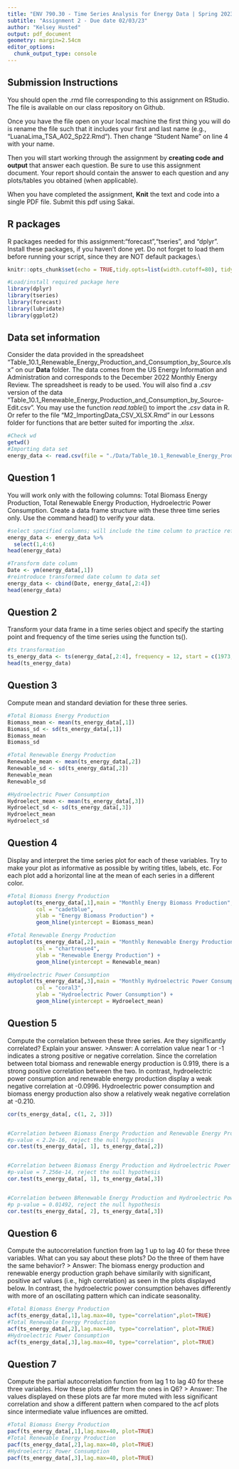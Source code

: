 ```yaml
---
title: "ENV 790.30 - Time Series Analysis for Energy Data | Spring 2023"
subtitle: "Assignment 2 - Due date 02/03/23"
author: "Kelsey Husted"
output: pdf_document
geometry: margin=2.54cm
editor_options: 
  chunk_output_type: console
---
```


## Submission Instructions

You should open the .rmd file corresponding to this assignment on RStudio. The file is available on our class repository on Github.   

Once you have the file open on your local machine the first thing you will do is rename the file such that it includes your first and last name (e.g., "LuanaLima_TSA_A02_Sp22.Rmd"). Then change "Student Name" on line 4 with your name. 

Then you will start working through the assignment by  **creating code and output** that answer each question. Be sure to use this assignment document. Your report should contain the answer to each question and any plots/tables you obtained (when applicable).

When you have completed the assignment, **Knit** the text and code into a single PDF file. Submit this pdf using Sakai. 

## R packages

R packages needed for this assignment:"forecast","tseries", and "dplyr". Install these packages, if you haven't done yet. Do not forget to load them before running your script, since they are NOT default packages.\\

```r
knitr::opts_chunk$set(echo = TRUE,tidy.opts=list(width.cutoff=80), tidy=FALSE) 
```

```r
#Load/install required package here
library(dplyr)
library(tseries)
library(forecast)
library(lubridate)
library(ggplot2)
```


## Data set information  

Consider the data provided in the spreadsheet "Table_10.1_Renewable_Energy_Production_and_Consumption_by_Source.xlsx" on our **Data** folder. The data comes from the US Energy Information and Administration and corresponds to the December 2022 Monthly Energy Review. The spreadsheet is ready to be used. You will also find a $.csv$ version of the data "Table_10.1_Renewable_Energy_Production_and_Consumption_by_Source-Edit.csv". You may use the function $read.table()$ to import the $.csv$ data in R. Or refer to the file "M2_ImportingData_CSV_XLSX.Rmd" in our Lessons folder for functions that are better suited for importing the $.xlsx$.

```r
#Check wd
getwd()
#Importing data set
energy_data <- read.csv(file = "./Data/Table_10.1_Renewable_Energy_Production_and_Consumption_by_Source-Edit.csv", header = TRUE, dec = ".")
```


## Question 1
You will work only with the following columns: Total Biomass Energy Production, Total Renewable Energy Production, Hydroelectric Power Consumption. Create a data frame structure with these three time series only. Use the command head() to verify your data.

```r
#select specified columns; will include the time column to practice reformatting date
energy_data <- energy_data %>%
  select(1,4:6)
head(energy_data)

#Transform date column
Date <- ym(energy_data[,1])
#reintroduce transformed date column to data set
energy_data <- cbind(Date, energy_data[,2:4])
head(energy_data)

```


## Question 2
Transform your data frame in a time series object and specify the starting point and frequency of the time series using the function ts().

```r
#ts transformation
ts_energy_data <- ts(energy_data[,2:4], frequency = 12, start = c(1973,1)) 
head(ts_energy_data)
```

## Question 3
Compute mean and standard deviation for these three series.

```r
#Total Biomass Energy Production
Biomass_mean <- mean(ts_energy_data[,1])
Biomass_sd <- sd(ts_energy_data[,1])
Biomass_mean
Biomass_sd

#Total Renewable Energy Production
Renewable_mean <- mean(ts_energy_data[,2])
Renewable_sd <- sd(ts_energy_data[,2])
Renewable_mean
Renewable_sd

#Hydroelectric Power Consumption
Hydroelect_mean <- mean(ts_energy_data[,3])
Hydroelect_sd <- sd(ts_energy_data[,3])
Hydroelect_mean
Hydroelect_sd
```


## Question 4
Display and interpret the time series plot for each of these variables. Try to make your plot as informative as possible by writing titles, labels, etc. For each plot add a horizontal line at the mean of each series in a different color.

```r
#Total Biomass Energy Production
autoplot(ts_energy_data[,1],main = "Monthly Energy Biomass Production", 
         col = "cadetblue",
         ylab = "Energy Biomass Production") +
         geom_hline(yintercept = Biomass_mean)
```

```r
#Total Renewable Energy Production
autoplot(ts_energy_data[,2],main = "Monthly Renewable Energy Production", 
         col = "chartreuse4",
         ylab = "Renewable Energy Production") +
         geom_hline(yintercept = Renewable_mean)
```

```r
#Hydroelectric Power Consumption
autoplot(ts_energy_data[,3],main = "Monthly Hydroelectric Power Consumption", 
         col = "coral3",
         ylab = "Hydroelectric Power Consumption") +
         geom_hline(yintercept = Hydroelect_mean)
```

## Question 5
Compute the correlation between these three series. Are they significantly correlated? Explain your answer.
 >Answer: A correlation value near 1 or -1 indicates a strong positive or negative correlation. Since the correlation between total biomass and renewable energy production is 0.919, there is a strong positive correlation between the two. In contrast, hydroelectric power consumption and renewable energy production display a weak negative correlation at -0.0996. Hydroelectric power consumption and biomass energy production also show a relatively weak negative correlation at -0.210.
 
```r
cor(ts_energy_data[, c(1, 2, 3)])


#Correlation between Biomass Energy Production and Renewable Energy Production
#p-value < 2.2e-16, reject the null hypothesis
cor.test(ts_energy_data[, 1], ts_energy_data[,2])


#Correlation between Biomass Energy Production and Hydroelectric Power Consumption
#p-value = 7.256e-14, reject the null hypothesis
cor.test(ts_energy_data[, 1], ts_energy_data[,3])


#Correlation between BRenewable Energy Production and Hydroelectric Power Consumption
#p p-value = 0.01492, reject the null hypothesis
cor.test(ts_energy_data[, 2], ts_energy_data[,3])

```


## Question 6
Compute the autocorrelation function from lag 1 up to lag 40 for these three variables. What can you say about these plots? Do the three of them have the same behavior?
 > Answer: The biomass energy production and renewable energy production graph behave similarily with significant, positive acf values (i.e., high correlation) as seen in the plots displayed below. In contrast, the hydroelectric power consumption behaves differently with more of an oscillating pattern which can indicate seasonality.

```r
#Total Biomass Energy Production
acf(ts_energy_data[,1],lag.max=40, type="correlation",plot=TRUE)
#Total Renewable Energy Production
acf(ts_energy_data[,2],lag.max=40, type="correlation", plot=TRUE)
#Hydroelectric Power Consumption
acf(ts_energy_data[,3],lag.max=40, type="correlation", plot=TRUE)


```


## Question 7
Compute the partial autocorrelation function from lag 1 to lag 40 for these three variables. How these plots differ from the ones in Q6?
 > Answer: The values displayed on these plots are far more muted with less significant correlation and show a different pattern when compared to the acf plots since intermediate value influences are omitted.
 
```r
#Total Biomass Energy Production
pacf(ts_energy_data[,1],lag.max=40, plot=TRUE)
#Total Renewable Energy Production
pacf(ts_energy_data[,2],lag.max=40, plot=TRUE)
#Hydroelectric Power Consumption
pacf(ts_energy_data[,3],lag.max=40, plot=TRUE)
```


